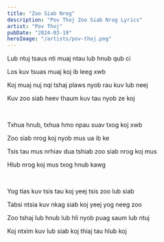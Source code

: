 ```yaml
---
title: "Zoo Siab Nrog"
description: "Pov Thoj Zoo Siab Nrog Lyrics"
artist: "Pov Thoj"
pubDate: "2024-03-19"
heroImage: "/artists/pov-thoj.png"
---
```


Lub ntuj tsaus nti muaj ntau lub hnub qub ci

Los kuv tsuas muaj koj ib leeg xwb

Koj muaj nuj nqi tshaj plaws nyob rau kuv lub neej

Kuv zoo siab heev thaum kuv tau nyob ze koj

<br />

Txhua hnub, txhua hmo npau suav txog koj xwb

Zoo siab nrog koj nyob mus ua ib ke

Tsis tau mus nrhiav dua tshiab zoo siab nrog koj mus

Hlub nrog koj mus txog hnub kawg

<br />

Yog tias kuv tsis tau koj yeej tsis zoo lub siab

Tabsi ntsia kuv nkag siab koj yeej yog neeg zoo

Zoo tshaj lub hnub lub hli nyob puag saum lub ntuj

Koj ntxim kuv lub siab koj thiaj tau hlub koj
